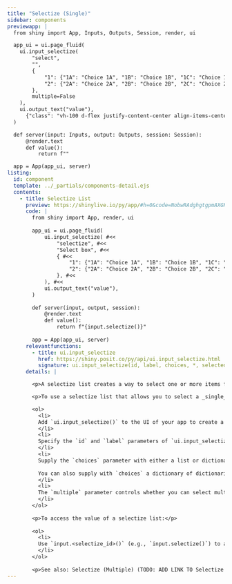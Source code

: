 ```yaml
---
title: "Selectize (Single)"
sidebar: components 
previewapp: |
  from shiny import App, Inputs, Outputs, Session, render, ui

  app_ui = ui.page_fluid(
    ui.input_selectize(
        "select",
        "",
        {
            "1": {"1A": "Choice 1A", "1B": "Choice 1B", "1C": "Choice 1C"},
            "2": {"2A": "Choice 2A", "2B": "Choice 2B", "2C": "Choice 2C"}
        },
        multiple=False
    ),
    ui.output_text("value"),
      {"class": "vh-100 d-flex justify-content-center align-items-center px-4"}
  )

  def server(input: Inputs, output: Outputs, session: Session):
      @render.text
      def value():
          return f""

  app = App(app_ui, server)
listing:
  id: component
  template: ../_partials/components-detail.ejs
  contents:
    - title: Selectize List
      preview: https://shinylive.io/py/app/#h=0&code=NobwRAdghgtgpmAXGKAHVA6VBPMAaMAYwHsIAXOcpMAMwCdiYACAZwAsBLCbJjmVYnTJMAgujxM6lACZw6EgK4cAOhFVpUAfSVMAvEyVYoAcziaaAGyXSAFKqYODHDF1QKymlnAtxCZDgBecDZMAMQAPOH2jjHKYF4+fnESEVEQMbFgAMrevsIARsQAHslhkdEZTCBlaZWVcQCMcYhVjSLNTHEAwmzEHIRwTA3t+J1gDQBCHd29-YOTpY1d02A9fQNDy2AAvinl6XWZAEwdIHFHIy0z64MXi2BHU0hja3NMj-dHW1ersxtfcW2NQqGV2wIOlRgCgs-lQPl0ADEoBYvOCYgBKPa1RyGYjuNweChFMh2MAAN2RCjgcUxqnRqlUshorDkZLkNlc7gkeLIBIkXhYLA4pHRiBBAAEeQSJVIILI6BgiWQQUymBSrMFRSCYlIyAo6OkaHEQJyyBgEnkbOjtnEGdB0HpROgbBptBx+ay5OidgBdIA
      code: |
        from shiny import App, render, ui
        
        app_ui = ui.page_fluid(
            ui.input_selectize( #<<
                "selectize", #<<
                "Select box", #<<
                { #<<
                    "1": {"1A": "Choice 1A", "1B": "Choice 1B", "1C": "Choice 1C"}, #<<
                    "2": {"2A": "Choice 2A", "2B": "Choice 2B", "2C": "Choice 2C"} #<<
                }, #<<
            ), #<<
            ui.output_text("value"),
        )
        
        def server(input, output, session):
            @render.text
            def value():
                return f"{input.selectize()}"
        
        app = App(app_ui, server)
      relevantfunctions:
        - title: ui.input_selectize
          href: https://shiny.posit.co/py/api/ui.input_selectize.html
          signature: ui.input_selectize(id, label, choices, *, selected=None, multiple=False, width=None)
      details: |

        <p>A selectize list creates a way to select one or more items from a list.</p>

        <p>To use a selectize list that allows you to select a _single_ item: </p>

        <ol>
          <li>
          Add `ui.input_selectize()` to the UI of your app to create a selectize list. Where you call this function will determine where the selectize list appears within the app's layout. 
          </li>
          <li>
          Specify the `id` and `label` parameters of `ui.input_selectize()` to define the identifier and label of the select list.
          </li>
          <li>
          Supply the `choices` parameter with either a list or dictionary of choices. If `choices` is a a list, its elements become the select list values and labels. If `choices` is a dictionary, `ui.input_selectize()` uses the dictionary keys as the list values and the dictionary values as the list labels. 
          
          You can also supply with `choices` a dictionary of dictionaries. `ui.input_selectize()` will use the top-level keys as group labels.
          </li>
          <li>
          The `multiple` parameter controls whether you can select multiple items at once. By default, `multiple` is `False` and the user can only select one value at a time.
          </li>
        </ol>
        
        <p>To access the value of a selectize list:</p>
        
        <ol>
          <li>
          Use `input.<selectize_id>()` (e.g., `input.selectize()`) to access the selected value. The server value of a selectize list is a list of strings. When `multiple=False`, this list will have length 1.
          </li>
        </ol>
        
        <p>See also: Selectize (Multiple) (TODO: ADD LINK TO Selectize (Multiple) HERE)</p>
---
```


:::{.component}
:::
